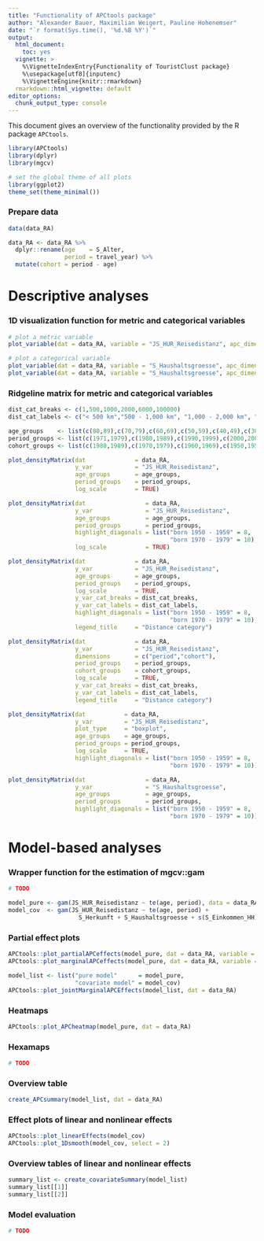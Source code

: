 ```yaml
---
title: "Functionality of APCtools package"
author: "Alexander Bauer, Maximilian Weigert, Pauline Hohenemser"
date: "`r format(Sys.time(), '%d.%B %Y')`"
output:
  html_document:
    toc: yes
  vignette: >
    %\VignetteIndexEntry{Functionality of TouristClust package}
    %\usepackage[utf8]{inputenc}
    %\VignetteEngine{knitr::rmarkdown}
  rmarkdown::html_vignette: default
editor_options:
  chunk_output_type: console
---
```


This document gives an overview of the functionality provided by the R package
`APCtools`.

```r
library(APCtools)
library(dplyr)
library(mgcv)

# set the global theme of all plots
library(ggplot2)
theme_set(theme_minimal())
```

### Prepare data

```r
data(data_RA)

data_RA <- data_RA %>% 
  dplyr::rename(age    = S_Alter,
                period = travel_year) %>% 
  mutate(cohort = period - age)
```

# Descriptive analyses

### 1D visualization function for metric and categorical variables

```r
# plot a metric variable
plot_variable(dat = data_RA, variable = "JS_HUR_Reisedistanz", apc_dimension = "period", log_scale = TRUE)

# plot a categorical variable
plot_variable(dat = data_RA, variable = "S_Haushaltsgroesse", apc_dimension = "period")
plot_variable(dat = data_RA, variable = "S_Haushaltsgroesse", apc_dimension = "period", geomBar_position = "stack")
```

### Ridgeline matrix for metric and categorical variables

```r
dist_cat_breaks <- c(1,500,1000,2000,6000,100000)
dist_cat_labels <- c("< 500 km","500 - 1,000 km", "1,000 - 2,000 km", "2,000 - 6,000 km", "> 6,000 km")

age_groups    <- list(c(80,89),c(70,79),c(60,69),c(50,59),c(40,49),c(30,39),c(20,29))
period_groups <- list(c(1971,1979),c(1980,1989),c(1990,1999),c(2000,2009),c(2010,2018))
cohort_groups <- list(c(1980,1989),c(1970,1979),c(1960,1969),c(1950,1959),c(1940,1949),c(1930,1939),c(1920,1929))

plot_densityMatrix(dat              = data_RA,
                   y_var            = "JS_HUR_Reisedistanz",
                   age_groups       = age_groups,
                   period_groups    = period_groups,
                   log_scale        = TRUE)

plot_densityMatrix(dat                 = data_RA,
                   y_var               = "JS_HUR_Reisedistanz",
                   age_groups          = age_groups,
                   period_groups       = period_groups,
                   highlight_diagonals = list("born 1950 - 1959" = 8,
                                              "born 1970 - 1979" = 10),
                   log_scale           = TRUE)

plot_densityMatrix(dat              = data_RA,
                   y_var            = "JS_HUR_Reisedistanz",
                   age_groups       = age_groups,
                   period_groups    = period_groups,
                   log_scale        = TRUE,
                   y_var_cat_breaks = dist_cat_breaks,
                   y_var_cat_labels = dist_cat_labels,
                   highlight_diagonals = list("born 1950 - 1959" = 8,
                                              "born 1970 - 1979" = 10),
                   legend_title     = "Distance category")

plot_densityMatrix(dat              = data_RA,
                   y_var            = "JS_HUR_Reisedistanz",
                   dimensions       = c("period","cohort"),
                   period_groups    = period_groups,
                   cohort_groups    = cohort_groups,
                   log_scale        = TRUE,
                   y_var_cat_breaks = dist_cat_breaks,
                   y_var_cat_labels = dist_cat_labels,
                   legend_title     = "Distance category")

plot_densityMatrix(dat           = data_RA,
                   y_var         = "JS_HUR_Reisedistanz",
                   plot_type     = "boxplot",
                   age_groups    = age_groups,
                   period_groups = period_groups,
                   log_scale     = TRUE,
                   highlight_diagonals = list("born 1950 - 1959" = 8,
                                              "born 1970 - 1979" = 10))

plot_densityMatrix(dat                 = data_RA,
                   y_var               = "S_Haushaltsgroesse",
                   age_groups          = age_groups,
                   period_groups       = period_groups,
                   highlight_diagonals = list("born 1950 - 1959" = 8,
                                              "born 1970 - 1979" = 10))
```


# Model-based analyses

### Wrapper function for the estimation of mgcv::gam

```r
# TODO

model_pure <- gam(JS_HUR_Reisedistanz ~ te(age, period), data = data_RA)
model_cov  <- gam(JS_HUR_Reisedistanz ~ te(age, period) +
                    S_Herkunft + S_Haushaltsgroesse + s(S_Einkommen_HH), data = data_RA)
```

### Partial effect plots

```r
APCtools::plot_partialAPCeffects(model_pure, dat = data_RA, variable = "cohort")
APCtools::plot_marginalAPCeffects(model_pure, dat = data_RA, variable = "period")

model_list <- list("pure model"      = model_pure,
                   "covariate model" = model_cov)
APCtools::plot_jointMarginalAPCEffects(model_list, dat = data_RA)
```

### Heatmaps

```r
APCtools::plot_APCheatmap(model_pure, dat = data_RA)
```

### Hexamaps

```r
# TODO
```

### Overview table

```r
create_APCsummary(model_list, dat = data_RA)
```

### Effect plots of linear and nonlinear effects

```r
APCtools::plot_linearEffects(model_cov)
APCtools::plot_1Dsmooth(model_cov, select = 2)
```

### Overview tables of linear and nonlinear effects

```r
summary_list <- create_covariateSummary(model_list)
summary_list[[1]]
summary_list[[2]]
```


### Model evaluation

```r
# TODO
```
